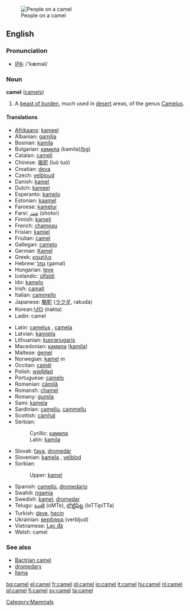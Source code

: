 [[Image:Dromedary.02.jpg|thumb|People on a camel]]
==English==
{{wikipedia}}
=== Pronunciation ===
*[[w:IPA|IPA]]: /'kæməl/

=== Noun ===
'''camel''' ([[camels]])

# A [[beast of burden]], much used in [[desert]] areas, of the genus [[Camelus]].

==== Translations ====
{{top}}
*[[Afrikaans]]: [[kameel]]
*Albanian: [[gamilja]]
*Bosnian: [[kamila#Bosnian|kamila]] {{f}}
*Bulgarian: [[камила]] (kamila)[[:bg:камила|(bg)]]
*Catalan: [[camell]]
*Chinese: [[骆驼]] (luò tuó)
*Croatian: [[deva]]
*Czech: [[velbloud]]
*Danish: [[kamel]]
*Dutch: [[kameel]] {{m}}
*Esperanto: [[kamelo]]
*Estonian: [[kaamel]]
*Faroese: [[kamelur]]
*Farsi: [[شتر]] (shotor)
*Finnish: [[kameli]]
*French: [[chameau]] {{m}}
*Frisian: [[kamiel]]
*Friulian: [[camęl]]
*Gallegan: [[camelo]]
*German: [[Kamel]] {{n}}
*Greek: [[καμήλα]]
*Hebrew: [[גמל]] (gamal)
*Hungarian: [[teve]]
*Icelandic: [[úlfaldi]]
*Ido: [[kamelo]]
*Irish: [[camall]]
*Italian: [[cammello]] {{m}}
*Japanese: [[駱駝]] ([[ラクダ]], rakuda)
*Korean:[[낙타]] (nakta)
*Ladin: camel
{{mid}}
*Latin: [[camelus]] {{m}}, [[camela]] {{f}}
*Latvian: [[kamielis]]
*Lithuanian: [[kupranugaris]]
*Macedonian: [[камила]] ([[kamila]])
*Maltese: [[ġemel]]
*Norwegian: [[kamel]] ''m''
*Occitan: [[camèl]]
*Polish: [[wielbłąd]] {{m}}
*Portuguese: [[camelo]]
*Romanian: [[cămilă]]
*Romansh: [[chamel]]
*Romany: [[gumila]] {{f}}
*Sami: [[kamela]]
*Sardinian: [[camellu]], [[cammellu]]
*Scottish: [[càmhal]]
*Serbian:
*:Cyrillic: [[камила#Serbian|камила]] {{f}}
*:Latin: [[kamila#Serbian|kamila]] {{f}}
*Slovak: [[ťava]], [[dromedár]]
*Slovenian: [[kamela]] {{f}}, [[velblod]] {{m}}
*Sorbian:
*:Upper: [[kamel]]
*Spanish: [[camello]], [[dromedario]]
*Swahili: [[ngamia]]
*Swedish: [[kamel]], [[dromedar]]
*Telugu: [[ఒంటె]] (oMTe), [[లొట్టిపిట్ట]] (loTTipiTTa)
*Turkish: [[deve]], [[hecin]]
*Ukrainian: [[верблюд]] (verbljud)
*Vietnamese: [[Lạc đà]]
*Welsh: camel
{{bottom}}

===See also===
* [[Bactrian camel]]
*[[dromedary]]
*[[llama]]

[[Category:Mammals]]

[[bg:camel]]
[[el:camel]]
[[fr:camel]]
[[gl:camel]]
[[io:camel]]
[[it:camel]]
[[hu:camel]]
[[nl:camel]]
[[pl:camel]]
[[fi:camel]]
[[sv:camel]]
[[ta:camel]]